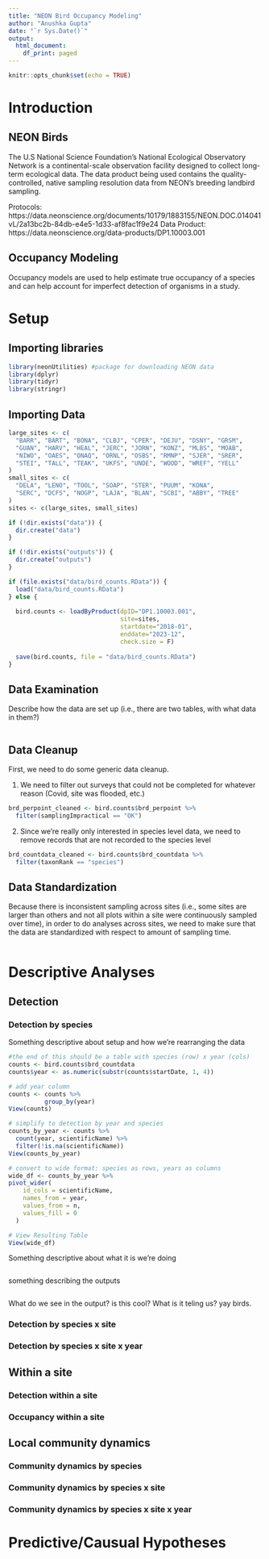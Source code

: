 ---
title: "NEON Bird Occupancy Modeling"
author: "Anushka Gupta"
date: "`r Sys.Date()`"
output:
  html_document:
    df_print: paged
---

```{r setup, include=FALSE}
knitr::opts_chunk$set(echo = TRUE)
```

# Introduction
## NEON Birds
The U.S National Science Foundation's National Ecological Observatory Network is a continental-scale observation facility designed to collect long-term ecological data. 
The data product being used contains the quality-controlled, native sampling resolution data from NEON's breeding landbird sampling. 

Protocols: https://data.neonscience.org/documents/10179/1883155/NEON.DOC.014041vL/2a13bc2b-84db-e4e5-1d33-af8fac1f9e24
Data Product: https://data.neonscience.org/data-products/DP1.10003.001


## Occupancy Modeling
Occupancy models are used to help estimate true occupancy of a species and can help account for imperfect detection of organisms in a study. 

# Setup
## Importing libraries
```{r}
library(neonUtilities) #package for downloading NEON data 
library(dplyr)
library(tidyr)
library(stringr)
```

## Importing Data
```{r}
large_sites <- c(
  "BARR", "BART", "BONA", "CLBJ", "CPER", "DEJU", "DSNY", "GRSM",
  "GUAN", "HARV", "HEAL", "JERC", "JORN", "KONZ", "MLBS", "MOAB",
  "NIWO", "OAES", "ONAQ", "ORNL", "OSBS", "RMNP", "SJER", "SRER",
  "STEI", "TALL", "TEAK", "UKFS", "UNDE", "WOOD", "WREF", "YELL"
)
small_sites <- c(
  "DELA", "LENO", "TOOL", "SOAP", "STER", "PUUM", "KONA",
  "SERC", "DCFS", "NOGP", "LAJA", "BLAN", "SCBI", "ABBY", "TREE"
)
sites <- c(large_sites, small_sites)

if (!dir.exists("data")) {
  dir.create("data")
}

if (!dir.exists("outputs")) {
  dir.create("outputs")
}

if (file.exists("data/bird_counts.RData")) {
  load("data/bird_counts.RData")
} else {
  
  bird.counts <- loadByProduct(dpID="DP1.10003.001",
                               site=sites,
                               startdate="2018-01",
                               enddate="2023-12",
                               check.size = F)
  
  save(bird.counts, file = "data/bird_counts.RData")
}
```

## Data Examination

Describe how the data are set up (i.e., there are two tables, with what data in them?)

```{r}

```


## Data Cleanup

First, we need to do some generic data cleanup.

1. We need to filter out surveys that could not be completed for whatever reason (Covid, site was flooded, etc.)

```{r}
brd_perpoint_cleaned <- bird.counts$brd_perpoint %>%
  filter(samplingImpractical == "OK")
```

2. Since we're really only interested in species level data, we need to remove records that are not recorded to the species level

```{r}
brd_countdata_cleaned <- bird.counts$brd_countdata %>%
  filter(taxonRank == "species")
```

## Data Standardization

Because there is inconsistent sampling across sites (i.e., some sites are larger than others and not all plots within a site were continuously sampled over time), in order to do analyses across sites, we need to make sure that the data are standardized with respect to amount of sampling time.

```{r}

```

# Descriptive Analyses
## Detection
### Detection by species
Something descriptive about setup and how we're rearranging the data
```{r Setup}
#the end of this should be a table with species (row) x year (cols)
counts <- bird.counts$brd_countdata
counts$year <- as.numeric(substr(counts$startDate, 1, 4)) 

# add year column
counts <- counts %>% 
          group_by(year)
View(counts)

# simplify to detection by year and species
counts_by_year <- counts %>%
  count(year, scientificName) %>% 
  filter(!is.na(scientificName))
View(counts_by_year)

# convert to wide format: species as rows, years as columns
wide_df <- counts_by_year %>% 
pivot_wider(
    id_cols = scientificName,       
    names_from = year, 
    values_from = n,
    values_fill = 0
  )

# View Resulting Table
View(wide_df)
```

Something descriptive about what it is we're doing
```{r Model}

```

something describing the outputs
```{r Outputs}

```

What do we see in the output? is this cool? What is it teling us? yay birds.

### Detection by species x site
### Detection by species x site x year

## Within a site
### Detection within a site
### Occupancy within a site

## Local community dynamics
### Community dynamics by species
### Community dynamics by species x site
### Community dynamics by species x site x year

# Predictive/Causual Hypotheses
